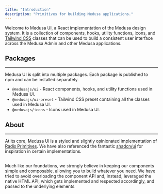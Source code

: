 ```yaml
---
title: "Introduction"
description: "Primitives for building Medusa applications."
---
```


Welcome to Medusa UI, a React implementation of the Medusa design system.
It is a collection of components, hooks, utility functions, icons, and [Tailwind CSS](https://tailwindcss.com/) classes that can be used to build
a consistent user interface across the Medusa Admin and other Medusa applications.

## Packages

---

Medusa UI is split into multiple packages. Each package is published to npm
and can be installed separately.

- `@medusajs/ui` - React components, hooks, and utility functions used
  in Medusa UI.
- `@medusajs/ui-preset` - Tailwind CSS preset containing all the classes
  used in Medusa UI.
- `@medusajs/icons` - Icons used in Medusa UI.

## About

---

At its core, Medusa UI is a styled and slightly opinionated implementation of [Radix Primitives](https://www.radix-ui.com/primitives).
We have also referenced the fantastic [shadcn/ui](https://ui.shadcn.com/) for inspiration in certain implementations.

<br />
Much like our foundations, we strongly believe in keeping our components simple and
composable, allowing you to build whatever you need. We have tried to avoid overloading
the component API and, instead, leveraged the native HTML API, which gets implemented
and respected accordingly, and passed to the underlying elements.
